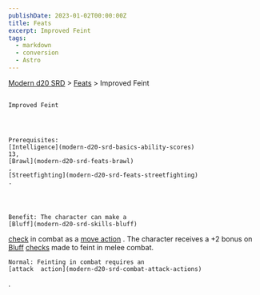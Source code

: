 ```yaml
---
publishDate: 2023-01-02T00:00:00Z
title: Feats
excerpt: Improved Feint
tags:
  - markdown
  - conversion
  - Astro
---
```


[Modern d20 SRD](/#modernD20) > [Feats](modern-d20-srd-feats-index) > Improved Feint

##

    Improved Feint




    Prerequisites:
    [Intelligence](modern-d20-srd-basics-ability-scores)
    13,
    [Brawl](modern-d20-srd-feats-brawl)
    ,
    [Streetfighting](modern-d20-srd-feats-streetfighting)
    .




    Benefit: The character can make a
    [Bluff](modern-d20-srd-skills-bluff)

[check](modern-d20-srd-skills-skill-basics-php#skill-check-index)
in combat as a
[move action](modern-d20-srd-combat-move-actions)
. The character receives a +2 bonus on
[Bluff](modern-d20-srd-skills-bluff)
[checks](modern-d20-srd-skills-skill-basics-php#skill-check-index)
made to feint in melee combat.

    Normal: Feinting in combat requires an
    [attack  action](modern-d20-srd-combat-attack-actions)
.
